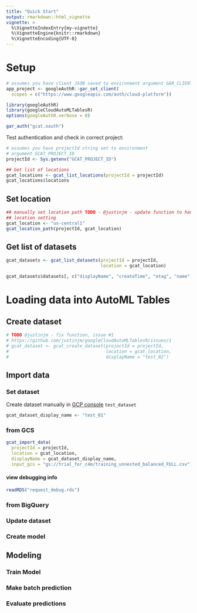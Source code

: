 ```yaml
---
title: "Quick Start"
output: rmarkdown::html_vignette
vignette: >
  %\VignetteIndexEntry{my-vignette}
  %\VignetteEngine{knitr::rmarkdown}
  %\VignetteEncoding{UTF-8}
---
```


# Setup 

```r
# assumes you have client JSON saved to environment argument GAR_CLIENT_JSON
app_project <- googleAuthR::gar_set_client(
  scopes = c("https://www.googleapis.com/auth/cloud-platform"))

library(googleAuthR)
library(googleCloudAutoMLTablesR)
options(googleAuthR.verbose = 0)

gar_auth("gcat.oauth")
```

Test authentication and check in correct project: 

```r
# assumes you have projectId string set to environment 
# argument GCAT_PROJECT_ID
projectId <- Sys.getenv("GCAT_PROJECT_ID")

## Get list of locations 
gcat_locations <- gcat_list_locations(projectId = projectId)
gcat_locations$locations
```

## Set location 

```r
## manually set location path TODO - @justinjm - update function to handle 
## location setting 
gcat_location <- "us-central1"
gcat_location_path(projectId, gcat_location)
```

## Get list of datasets 

```r
gcat_datasets <- gcat_list_datasets(projectId = projectId,
                                    location = gcat_location)

gcat_datasets$datasets[, c("displayName", "createTime", "etag", "name")]
```

# Loading data into AutoML Tables 

## Create dataset 
```r
# TODO @justinjm - fix function, issue #1 
# https://github.com/justinjm/googleCloudAutoMLTablesR/issues/1  
# gcat_dataset <- gcat_create_dataset(projectId = projectId,
#                                     location = gcat_location,
#                                     displayName = "test_02")
```

## Import data 

### Set dataset 
Create dataset manually in [GCP console](https://console.cloud.google.com/automl-tables/datasets/) `test_dataset`

```r
gcat_dataset_display_name <- "test_01"
```

### from GCS 

```r
gcat_import_data(
  projectId = projectId,
  location = gcat_location,
  displayName = gcat_dataset_display_name,
  input_gcs = "gs://trial_for_c4m/training_unnested_balanced_FULL.csv")
```

#### view debugging info 
```r
readRDS("request_debug.rds")
```

### from BigQuery 

### Update dataset 

### Create model 

## Modeling 

### Train Model

### Make batch prediction 

### Evaluate predictions 
